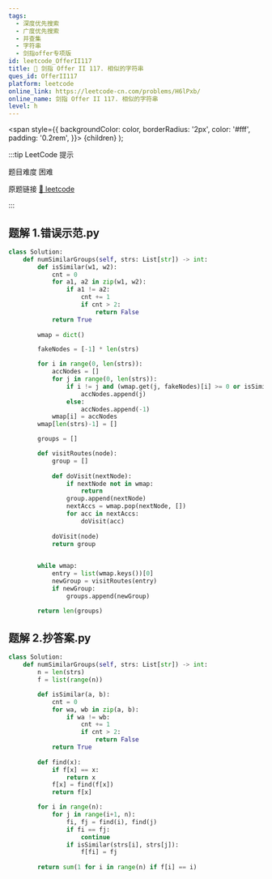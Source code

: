 ```yaml
---
tags:
  - 深度优先搜索
  - 广度优先搜索
  - 并查集
  - 字符串
  - 剑指offer专项版
id: leetcode_OfferII117
title: 🔴 剑指 Offer II 117. 相似的字符串
ques_id: OfferII117
platform: leetcode
online_link: https://leetcode-cn.com/problems/H6lPxb/
online_name: 剑指 Offer II 117. 相似的字符串
level: h
---
```


  <span
    style={{
      backgroundColor: color,
      borderRadius: '2px',
      color: '#fff',
      padding: '0.2rem',
    }}>
    {children}
  </span>
);

:::tip LeetCode 提示

题目难度 <Highlight color="#ff375f">困难</Highlight>

原题链接 [🔗 leetcode](https://leetcode-cn.com/problems/H6lPxb/)

:::



## 题解 1.错误示范.py

```py
class Solution:
    def numSimilarGroups(self, strs: List[str]) -> int:
        def isSimilar(w1, w2):
            cnt = 0
            for a1, a2 in zip(w1, w2):
                if a1 != a2:
                    cnt += 1
                    if cnt > 2:
                        return False
            return True
        
        wmap = dict()

        fakeNodes = [-1] * len(strs)

        for i in range(0, len(strs)):
            accNodes = []
            for j in range(0, len(strs)):
                if i != j and (wmap.get(j, fakeNodes)[i] >= 0 or isSimilar(strs[i], strs[j])):
                    accNodes.append(j)
                else:
                    accNodes.append(-1)
            wmap[i] = accNodes
        wmap[len(strs)-1] = []

        groups = []

        def visitRoutes(node):
            group = []
            
            def doVisit(nextNode):
                if nextNode not in wmap:
                    return
                group.append(nextNode)
                nextAccs = wmap.pop(nextNode, [])
                for acc in nextAccs:
                    doVisit(acc)
            
            doVisit(node)
            return group

        
        while wmap:
            entry = list(wmap.keys())[0]
            newGroup = visitRoutes(entry)
            if newGroup:
                groups.append(newGroup)

        return len(groups)
```

## 题解 2.抄答案.py

```py
class Solution:
    def numSimilarGroups(self, strs: List[str]) -> int:
        n = len(strs)
        f = list(range(n))

        def isSimilar(a, b):
            cnt = 0
            for wa, wb in zip(a, b):
                if wa != wb:
                    cnt += 1
                    if cnt > 2:
                        return False
            return True
        
        def find(x):
            if f[x] == x:
                return x
            f[x] = find(f[x])
            return f[x]

        for i in range(n):
            for j in range(i+1, n):
                fi, fj = find(i), find(j)
                if fi == fj:
                    continue
                if isSimilar(strs[i], strs[j]):
                    f[fi] = fj
        
        return sum(1 for i in range(n) if f[i] == i)
```


